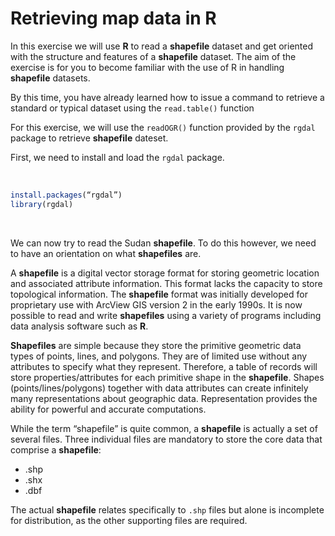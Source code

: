 # Retrieving map data in R {#exercise1}

In this exercise we will use **R** to read a **shapefile** dataset and get oriented with the structure and features of a **shapefile** dataset. The aim of the exercise is for you to become familiar with the use of R in handling **shapefile** datasets.

By this time, you have already learned how to issue a command to retrieve a standard or typical dataset using the `read.table()` function

For this exercise, we will use the `readOGR()` function provided by the `rgdal` package to retrieve **shapefile** dateset.

First, we need to install and load the `rgdal` package.

&nbsp;

```r
install.packages(“rgdal”)
library(rgdal)
```

&nbsp;

We can now try to read the Sudan **shapefile**. To do this however, we need to have an orientation on what **shapefiles** are.

A **shapefile** is a digital vector storage format for storing geometric location and associated attribute information. This format lacks the capacity to store topological information. The **shapefile** format was initially developed for proprietary use with ArcView GIS version 2 in the early 1990s. It is now possible to read and write **shapefiles** using a variety of programs including data analysis software such as **R**.

**Shapefiles** are simple because they store the primitive geometric data types of points, lines, and polygons. They are of limited use without any attributes to specify what they represent. Therefore, a table of records will store properties/attributes for each primitive shape in the **shapefile**. Shapes (points/lines/polygons) together with data attributes can create infinitely many representations about geographic data. Representation provides the ability for powerful and accurate computations.

While the term "shapefile" is quite common, a **shapefile** is actually a set of several files. Three individual files are mandatory to store the core data that comprise a **shapefile**:

* .shp
* .shx
* .dbf

The actual **shapefile** relates specifically to `.shp` files but alone is incomplete for distribution, as the other supporting files are required.


